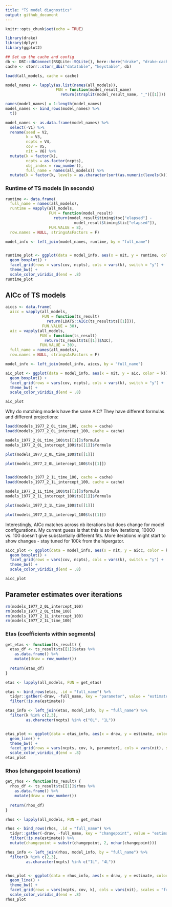 ```yaml
---
title: "TS model diagnostics"
output: github_document
---
```


```r
knitr::opts_chunk$set(echo = TRUE)

library(drake)
library(dplyr)
library(ggplot2)

## Set up the cache and config
db <- DBI::dbConnect(RSQLite::SQLite(), here::here("drake", "drake-cache.sqlite"))
cache <- storr::storr_dbi("datatable", "keystable", db)

```

```r
loadd(all_models, cache = cache)

model_names <- lapply(as.list(names(all_models)), 
                      FUN = function(model_result_name)
                        return(strsplit(model_result_name, "_")[[1]]))

names(model_names) = 1:length(model_names)
model_names <- bind_rows(model_names) %>%
  t()

model_names <- as.data.frame(model_names) %>%
  select(-V1) %>%
  rename(seed = V2,
         k = V3,
         ncpts = V4,
         cov = V5,
         nit = V6) %>%
  mutate(k = factor(k),
         ncpts = as.factor(ncpts),
         obj_index = row_number(),
         full_name = names(all_models)) %>%
  mutate(k = factor(k, levels = as.character(sort(as.numeric(levels(k))))))

```


### Runtime of TS models (in seconds)
```r
runtime <- data.frame(
  full_name = names(all_models),
  runtime = vapply(all_models,
                   FUN = function(model_result)
                     return(model_result$timing$toc["elapsed"] -
                              model_result$timing$tic["elapsed"]),
                   FUN.VALUE = 8),
  row.names = NULL, stringsAsFactors = F)

model_info <- left_join(model_names, runtime, by = "full_name")


runtime_plot <- ggplot(data = model_info, aes(x = nit, y = runtime, color = k)) +
  geom_boxplot() +
  facet_grid(rows = vars(cov, ncpts), cols = vars(k), switch = "y") +
  theme_bw() +
  scale_color_viridis_d(end = .8)
runtime_plot

```

## AICc of TS models

```r
aiccs <- data.frame(
  aicc = vapply(all_models,
                FUN = function(ts_result)
                  return(LDATS::AICc(ts_result$ts[[1]])),
                FUN.VALUE = 30),
  aic = vapply(all_models,
               FUN = function(ts_result)
                 return(ts_result$ts[[1]]$AIC),
               FUN.VALUE = 30),
  full_name = names(all_models),
  row.names = NULL, stringsAsFactors = F)

model_info <- left_join(model_info, aiccs, by = "full_name")

aic_plot <- ggplot(data = model_info, aes(x = nit, y = aic, color = k)) +
  geom_boxplot() +
  facet_grid(rows = vars(cov, ncpts), cols = vars(k), switch = "y") +
  theme_bw() +
  scale_color_viridis_d(end = .8)

aic_plot

```

Why do matching models have the same AIC? They have different formulas and different projections:

```r

loadd(models_1977_2_0L_time_100, cache = cache)
loadd(models_1977_2_0L_intercept_100, cache = cache)

models_1977_2_0L_time_100$ts[[1]]$formula
models_1977_2_0L_intercept_100$ts[[1]]$formula

plot(models_1977_2_0L_time_100$ts[[1]])

plot(models_1977_2_0L_intercept_100$ts[[1]])


loadd(models_1977_2_1L_time_100, cache = cache)
loadd(models_1977_2_1L_intercept_100, cache = cache)

models_1977_2_1L_time_100$ts[[1]]$formula
models_1977_2_1L_intercept_100$ts[[1]]$formula

plot(models_1977_2_1L_time_100$ts[[1]])

plot(models_1977_2_1L_intercept_100$ts[[1]])

```

Interestingly, AICc matches across nb iterations but does change for model configurations. My current guess is that this is so few iterations, 10000 vs. 100 doesn't give substantially different fits. More iterations might start to show changes - stay tuned for 100k from the hipergator. 

```r


aicc_plot <- ggplot(data = model_info, aes(x = nit, y = aicc, color = k)) +
  geom_boxplot() +
  facet_grid(rows = vars(cov, ncpts), cols = vars(k), switch = "y") +
  theme_bw() +
  scale_color_viridis_d(end = .8)

aicc_plot

```

## Parameter estimates over iterations

```r
rm(models_1977_2_0L_intercept_100)
rm(models_1977_2_0L_time_100)
rm(models_1977_2_1L_intercept_100)
rm(models_1977_2_1L_time_100)
```

### Etas (coefficients within segments)

```r

get_etas <- function(ts_result) {
  etas_df <- ts_result$ts[[1]]$etas %>%
    as.data.frame() %>%
    mutate(draw = row_number())
  
  return(etas_df)
}

etas <- lapply(all_models, FUN = get_etas)

etas <- bind_rows(etas, .id = "full_name") %>%
  tidyr::gather(-draw, -full_name, key = "parameter", value = "estimate") %>%
  filter(!is.na(estimate))

etas_info <- left_join(etas, model_info, by = "full_name") %>%
  filter(k %in% c(2,3),
         as.character(ncpts) %in% c("0L", "1L"))


etas_plot <- ggplot(data = etas_info, aes(x = draw, y = estimate, color = k)) +
  geom_line() +
  theme_bw() +
  facet_grid(rows = vars(ncpts, cov, k, parameter), cols = vars(nit), scales = "free", switch = "y", drop = TRUE) +
  scale_color_viridis_d(end = .8)
etas_plot

```

### Rhos (changepoint locations)
```r

get_rhos <- function(ts_result) {
  rhos_df <- ts_result$ts[[1]]$rhos %>%
    as.data.frame() %>%
    mutate(draw = row_number())
  
  return(rhos_df)
}

rhos <- lapply(all_models, FUN = get_rhos)

rhos <- bind_rows(rhos, .id = "full_name") %>%
  tidyr::gather(-draw, -full_name, key = "changepoint", value = "estimate") %>%
  filter(!is.na(estimate)) %>%
  mutate(changepoint = substr(changepoint, 2, nchar(changepoint)))

rhos_info <- left_join(rhos, model_info, by = "full_name") %>%
  filter(k %in% c(2,3),
         as.character(ncpts) %in% c("1L", "4L"))


rhos_plot <- ggplot(data = rhos_info, aes(x = draw, y = estimate, color = changepoint)) +
  geom_line() +
  theme_bw() +
  facet_grid(rows = vars(ncpts, cov, k), cols = vars(nit), scales = "free", switch = "y", drop = TRUE) +
  scale_color_viridis_d(end = .8)
rhos_plot

```